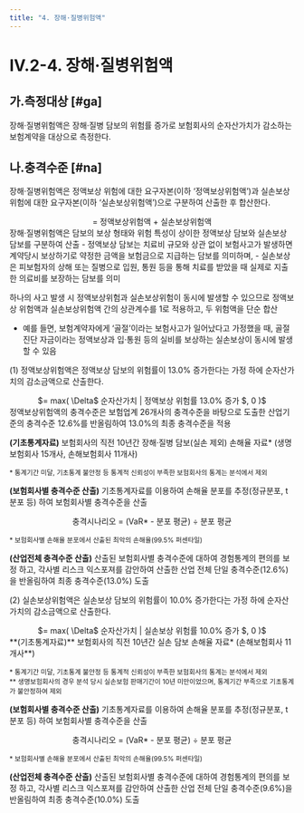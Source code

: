 ```yaml
---
title: "4. 장해·질병위험액"
---
```

# IV.2-4. 장해·질병위험액

## 가.측정대상 [#ga]
장해·질병위험액은 장해·질병 담보의 위험률 증가로 보험회사의 순자산가치가 감소하는 보험계약을 대상으로 측정한다.

## 나.충격수준 [#na]
장해·질병위험액은 정액보상 위험에 대한 요구자본(이하 ‘정액보상위험액’)과 실손보상 위험에 대한 요구자본(이하 ‘실손보상위험액’)으로 구분하여 산출한 후 합산한다.

<Math>
장해·질병위험액
<center>
 = 정액보상위험액 + 실손보상위험액
</center>
</Math>

<Accordion multiple activeIndex={[]}>
<AccordionTab header="장해·질병위험액 산출시 정액보상위험액과 실손보상위험액을 단순 합산하는 이유">
장해·질병위험액은 담보의 보상 형태와 위험 특성이 상이한 정액보상 담보와 실손보상 담보를 구분하여 산출
- 정액보상 담보는 치료비 규모와 상관 없이 보험사고가 발생하면 계약당시 보상하기로 약정한 금액을 보험금으로 지급하는 담보를 의미하며,
- 실손보상은 피보험자의 상해 또는 질병으로 입원, 통원 등을 통해 치료를 받았을 때 실제로 지출한 의료비를 보장하는 담보를 의미

하나의 사고 발생 시 정액보상위험과 실손보상위험이 동시에 발생할 수 있으므로 정액보상 위험액과 실손보상위험액 간의 상관계수를 1로 적용하고, 두 위험액을 단순 합산
- 예를 들면, 보험계약자에게 ‘골절’이라는 보험사고가 일어났다고 가정했을 때, 골절 진단 자금이라는 정액보상과 입·통원 등의 실비를 보상하는 실손보상이 동시에 발생할 수 있음
</AccordionTab>
</Accordion>


(1) 정액보상위험액은 정액보상 담보의 위험률이 13.0% 증가한다는 가정 하에 순자산가치의 감소금액으로 산출한다.

<Math>
정액보상위험액
<center>
 $= max( \Delta$ 순자산가치 | 정액보상 위험률 13.0% 증가 $, 0 )$
</center>
</Math>

<Accordion multiple activeIndex={[]}>
<AccordionTab header="정액보상위험액의 충격수준 도출 근거">
정액보상위험액의 충격수준은 보험업계 26개사의 충격수준을 바탕으로 도출한 산업기준의 충격수준 12.6%를 반올림하여 13.0%의 최종 충격수준을 적용

**(기초통계자료)** 보험회사의 직전 10년간 장해·질병 담보(실손 제외) 손해율 자료* (생명보험회사 15개사, 손해보험회사 11개사)

<sup>* 통계기간 미달, 기초통계 불안정 등 통계적 신뢰성이 부족한 보험회사의 통계는 분석에서 제외</sup>

**(보험회사별 충격수준 산출)** 기초통계자료를 이용하여 손해율 분포를 추정(정규분포, t분포 등) 하여 보험회사별 충격수준을 산출
<center> 충격시나리오 = (VaR* - 분포 평균) ÷ 분포 평균 </center>

<sup>* 보험회사별 손해율 분포에서 산출된 최악의 손해율(99.5% 퍼센타일)</sup>

**(산업전체 충격수준 산출)** 산출된 보험회사별 충격수준에 대하여 경험통계의 편의를 보정 하고, 각사별 리스크 익스포져를 감안하여 산출한 산업 전체 단일 충격수준(12.6%)을 반올림하여 최종 충격수준(13.0%) 도출

</AccordionTab>
</Accordion>

(2) 실손보상위험액은 실손보상 담보의 위험률이 10.0% 증가한다는 가정 하에 순자산가치의 감소금액으로 산출한다.

<Math>
실손보상위험액
<center>
 $= max( \Delta$ 순자산가치 | 실손보상 위험률 10.0% 증가 $, 0 )$
</center>
</Math>

<Accordion multiple activeIndex={[]}>
<AccordionTab header="실손보상위험액의 충격수준 도출 근거">
**(기초통계자료)** 보험회사의 직전 10년간 실손 담보 손해율 자료* (손해보험회사 11개사**)

<sup>* 통계기간 미달, 기초통계 불안정 등 통계적 신뢰성이 부족한 보험회사의 통계는 분석에서 제외</sup>
<br/>
<sup>** 생명보험회사의 경우 분석 당시 실손보험 판매기간이 10년 미만이었으며, 통계기간 부족으로 기초통계가 불안정하여 제외</sup>

**(보험회사별 충격수준 산출)** 기초통계자료를 이용하여 손해율 분포를 추정(정규분포, t분포 등) 하여 보험회사별 충격수준을 산출
<center> 충격시나리오 = (VaR* - 분포 평균) ÷ 분포 평균 </center>

<sup>* 보험회사별 손해율 분포에서 산출된 최악의 손해율(99.5% 퍼센타일)</sup>

**(산업전체 충격수준 산출)** 산출된 보험회사별 충격수준에 대하여 경험통계의 편의를 보정 하고, 각사별 리스크 익스포져를 감안하여 산출한 산업 전체 단일 충격수준(9.6%)을 반올림하여 최종 충격수준(10.0%) 도출

</AccordionTab>
</Accordion>
